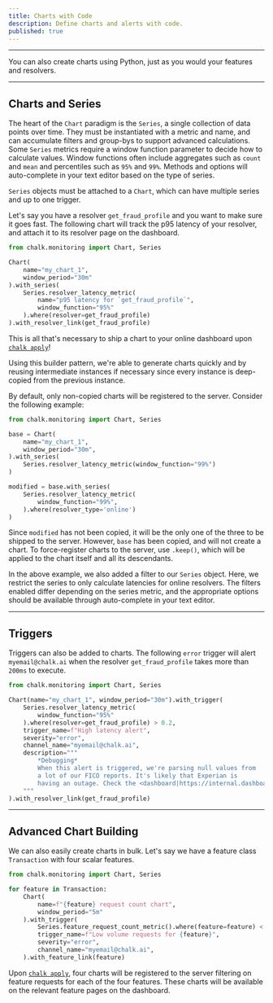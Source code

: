 ```yaml
---
title: Charts with Code 
description: Define charts and alerts with code.
published: true
---
```


---

You can also create charts using Python, just as you would your features and resolvers.

---

## Charts and Series

The heart of the `Chart` paradigm is the `Series`,
a single collection of data points over time.
They must be instantiated with a metric and name,
and can accumulate filters and group-bys to
support advanced calculations.
Some `Series` metrics require a window function parameter
to decide how to calculate values.
Window functions often include aggregates such as
`count` and `mean` and percentiles such as `95%` and `99%`.
Methods and options will auto-complete in your text
editor based on the type of series.

`Series` objects must be attached to a `Chart`,
which can have multiple series and up to one trigger.

Let's say you have a resolver `get_fraud_profile` and you want to make sure it goes fast.
The following chart will track the p95 latency of your resolver,
and attach it to its resolver page on the dashboard.

```py
from chalk.monitoring import Chart, Series

Chart(
    name="my_chart_1",
    window_period="30m"
).with_series(
    Series.resolver_latency_metric(
        name="p95 latency for `get_fraud_profile`",
        window_function="95%"
    ).where(resolver=get_fraud_profile)
).with_resolver_link(get_fraud_profile)
```

This is all that's necessary to ship a chart to your online dashboard upon [`chalk apply`](/cli/apply)!

Using this builder pattern, we're able to generate charts
quickly and by reusing intermediate instances if necessary
since every instance is deep-copied from the previous instance.

By default, only non-copied charts will be registered to the server.
Consider the following example:

```py
from chalk.monitoring import Chart, Series

base = Chart(
    name="my_chart_1",
    window_period="30m",
).with_series(
    Series.resolver_latency_metric(window_function="99%")
)

modified = base.with_series(
    Series.resolver_latency_metric(
        window_function="99%",
    ).where(resolver_type='online')
)
```

Since `modified` has not been copied,
it will be the only one of the three to be shipped to the server.
However, `base` has been copied, and will not create a chart.
To force-register charts to the server, use `.keep()`,
which will be applied to the chart itself and all its descendants.

In the above example, we also added a filter to our `Series` object.
Here, we restrict the series to only calculate latencies for online resolvers.
The filters enabled differ depending on the series metric,
and the appropriate options should be available through
auto-complete in your text editor.

---

## Triggers

Triggers can also be added to charts. The following `error` trigger will
alert `myemail@chalk.ai` when the resolver `get_fraud_profile` takes more
than `200ms` to execute.

```py
from chalk.monitoring import Chart, Series

Chart(name="my_chart_1", window_period="30m").with_trigger(
    Series.resolver_latency_metric(
        window_function="95%"
    ).where(resolver=get_fraud_profile) > 0.2,
    trigger_name=f"High latency alert",
    severity="error",
    channel_name="myemail@chalk.ai",
    description="""
        *Debugging*
        When this alert is triggered, we're parsing null values from
        a lot of our FICO reports. It's likely that Experian is
        having an outage. Check the <dashboard|https://internal.dashboard.com>.
    """
).with_resolver_link(get_fraud_profile)
```

[//]: # (To get a series by name from a chart, we can simply index the `Chart` instance by series name.)
[//]: # (In the above example, we do that to find the relevant `Series` to create our trigger. )

---

## Advanced Chart Building

We can also easily create charts in bulk.
Let's say we have a feature class `Transaction` with four scalar features. 

```py
from chalk.monitoring import Chart, Series

for feature in Transaction:
    Chart(
        name=f"{feature} request count chart",
        window_period="5m"
    ).with_trigger(
        Series.feature_request_count_metric().where(feature=feature) < 10,
        trigger_name=f"Low volume requests for {feature}",
        severity="error",
        channel_name="myemail@chalk.ai",
    ).with_feature_link(feature)
```

Upon [`chalk apply`](/cli/apply), four charts will be registered to the server filtering
on feature requests for each of the four features.
These charts will be available on the relevant feature pages on the dashboard.
